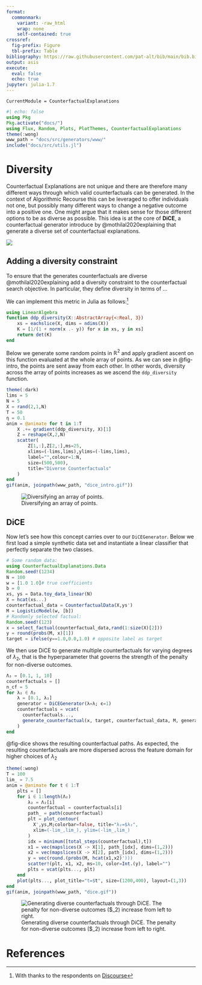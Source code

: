 ```yaml
---
format: 
  commonmark:
    variant: -raw_html
    wrap: none
    self-contained: true
crossref:
  fig-prefix: Figure
  tbl-prefix: Table
bibliography: https://raw.githubusercontent.com/pat-alt/bib/main/bib.bib
output: asis
execute: 
  eval: false
  echo: true
jupyter: julia-1.7
---
```


```@meta
CurrentModule = CounterfactualExplanations 
```

```julia
#| echo: false
using Pkg
Pkg.activate("docs/")
using Flux, Random, Plots, PlotThemes, CounterfactualExplanations
theme(:wong)
www_path = "docs/src/generators/www/"
include("docs/src/utils.jl")
```

# Diversity

Counterfactual Explanations are not unique and there are therefore many different ways through which valid counterfactuals can be generated. In the context of Algorithmic Recourse this can be leveraged to offer individuals not one, but possibly many different ways to change a negative outcome into a positive one. One might argue that it makes sense for those different options to be as diverse as possible. This idea is at the core of **DiCE**, a counterfactual generator introduce by @mothilal2020explaining that generate a diverse set of counterfactual explanations.

![](https://discourse.julialang.org/t/getting-around-zygote-mutating-array-issue/83907/2)

## Adding a diversity constraint

To ensure that the generates counterfactuals are diverse @mothilal2020explaining add a diversity constraint to the counterfactual search objective. In particular, they define diversity in terms of ...

We can implement this metric in Julia as follows:^[With thanks to the respondents on [Discourse](https://discourse.julialang.org/t/getting-around-zygote-mutating-array-issue/83907/2.png)]

```julia
using LinearAlgebra
function ddp_diversity(X::AbstractArray{<:Real, 3})
    xs = eachslice(X, dims = ndims(X))
    K = [1/(1 + norm(x .- y)) for x in xs, y in xs]
    return det(K)
end
```

Below we generate some random points in $\mathbb{R}^2$ and apply gradient ascent on this function evaluated at the whole array of points. As we can see in @fig-intro, the points are sent away from each other. In other words, diversity across the array of points increases as we ascend the `ddp_diversity` function. 

```julia
theme(:dark)
lims = 5
N = 5
X = rand(2,1,N)
T = 50
η = 0.1
anim = @animate for t in 1:T
    X .+= gradient(ddp_diversity, X)[1]
    Z = reshape(X,2,N)
    scatter(
        Z[1,:],Z[2,:],ms=25, 
        xlims=(-lims,lims),ylims=(-lims,lims),
        label="",colour=1:N,
        size=(500,500),
        title="Diverse Counterfactuals"
    )
end
gif(anim, joinpath(www_path, "dice_intro.gif"))
```

![Diversifying an array of points.](../www/dice_intro.gif){#fig-intro}

## DiCE 

Now let's see how this concept carries over to our `DiCEGenerator`. Below we first load a simple synthetic data set and instantiate a linear classifier that perfectly separate the two classes. 

```julia
# Some random data:
using CounterfactualExplanations.Data
Random.seed!(1234)
N = 100
w = [1.0 1.0]# true coefficients
b = 0
xs, ys = Data.toy_data_linear(N)
X = hcat(xs...)
counterfactual_data = CounterfactualData(X,ys')
M = LogisticModel(w, [b])
# Randomly selected factual:
Random.seed!(123)
x = select_factual(counterfactual_data,rand(1:size(X)[2]))
y = round(probs(M, x)[1])
target = ifelse(y==1.0,0.0,1.0) # opposite label as target
```

We then use DiCE to generate multiple counterfactuals for varying degrees of $\lambda_2$, that is the hyperparameter that governs the strength of the penalty for non-diverse outcomes.

```julia
Λ₂ = [0.1, 1, 10]
counterfactuals = []
n_cf = 5
for λ₂ ∈ Λ₂  
    λ = [0.1, λ₂]
    generator = DiCEGenerator(λ=λ; ϵ=1)
    counterfactuals = vcat(
      counterfactuals...,
      generate_counterfactual(x, target, counterfactual_data, M, generator; num_counterfactuals=n_cf)
    )
end
```

@fig-dice shows the resulting counterfactual paths. As expected, the resulting counterfactuals are more dispersed across the feature domain for higher choices of $\lambda_2$

```julia
theme(:wong)
T = 100
lim_ = 7.5
anim = @animate for t ∈ 1:T
    plts = []
    for i ∈ 1:length(Λ₂)
        λ₂ = Λ₂[i]
        counterfactual = counterfactuals[i]  
        path_ = path(counterfactual)
        plt = plot_contour(
          X',ys,M;colorbar=false, title="λ₂=$λ₂",
          xlim=(-lim_,lim_), ylim=(-lim_,lim_)
        )
        idx = minimum([total_steps(counterfactual),t])
        x1 = vec(mapslices(X -> X[1], path_[idx], dims=(1,2)))
        x2 = vec(mapslices(X -> X[2], path_[idx], dims=(1,2)))
        y = vec(round.(probs(M, hcat(x1,x2)')))
        scatter!(plt, x1, x2, ms=10, color=Int.(y), label="")
        plts = vcat(plts..., plt)
    end
    plot(plts..., plot_title="t=$t", size=(1200,400), layout=(1,3))
end
gif(anim, joinpath(www_path, "dice.gif"))
```

![Generating diverse counterfactuals through DiCE. The penalty for non-diverse outcomes ($\lambda_2) increase from left to right.](../www/dice.gif){#fig-dice}

# References

